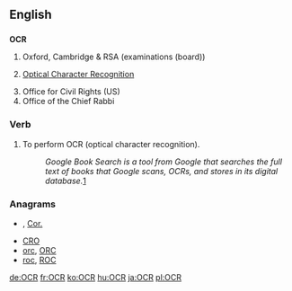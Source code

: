 ==English==

==={{initialism}}===
'''OCR'''

# Oxford, Cambridge & RSA (examinations (board))
# {{computer}} [[optical character recognition|Optical Character Recognition]]
# Office for Civil Rights (US)
# Office of the Chief Rabbi

===Verb===
{{en-verb|OCR|ing}}

#To perform OCR (optical character recognition).
#: ''Google Book Search is a tool from Google that searches the full text of books that Google scans, OCRs, and stores in its digital database.''[http://en.wikipedia.org/wiki/Google_Book_Search]

===Anagrams===
* {{alphagram|[[cor#English|cor]]}} , [[Cor.#English|Cor.]]
* [[CRO#English|CRO]]
* [[orc#English|orc]], [[ORC#English|ORC]]
* [[roc#English|roc]], [[ROC#English|ROC]]

[[de:OCR]]
[[fr:OCR]]
[[ko:OCR]]
[[hu:OCR]]
[[ja:OCR]]
[[pl:OCR]]